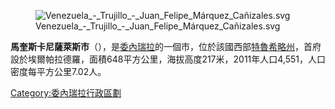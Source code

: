 [[Image:Venezuela_-_Trujillo_-_Juan_Felipe_Márquez_Cañizales.svg|right]]

'''馬奎斯卡尼薩萊斯市'''（{{lang-es|Municipio José Felipe Márquez Cañizales}}），是[[委內瑞拉|委內瑞拉]]的一個市，位於該國西部[[特魯希略州|特魯希略州]]，首府設於埃爾帕拉德羅，面積648平方公里，海拔高度217米，2011年人口4,551，人口密度每平方公里7.02人。

{{Venezuela-geo-stub}}
[[Category:委內瑞拉行政區劃|Category:委內瑞拉行政區劃]]
